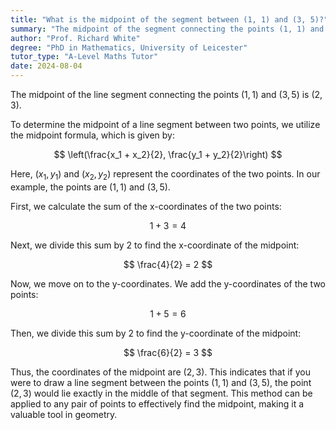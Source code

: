```yaml
---
title: "What is the midpoint of the segment between (1, 1) and (3, 5)?"
summary: "The midpoint of the segment connecting the points (1, 1) and (3, 5) is calculated to be (2, 3)."
author: "Prof. Richard White"
degree: "PhD in Mathematics, University of Leicester"
tutor_type: "A-Level Maths Tutor"
date: 2024-08-04
---
```


The midpoint of the line segment connecting the points $(1, 1)$ and $(3, 5)$ is $(2, 3)$.

To determine the midpoint of a line segment between two points, we utilize the midpoint formula, which is given by:

$$
\left(\frac{x_1 + x_2}{2}, \frac{y_1 + y_2}{2}\right)
$$

Here, $(x_1, y_1)$ and $(x_2, y_2)$ represent the coordinates of the two points. In our example, the points are $(1, 1)$ and $(3, 5)$.

First, we calculate the sum of the x-coordinates of the two points:

$$
1 + 3 = 4
$$

Next, we divide this sum by $2$ to find the x-coordinate of the midpoint:

$$
\frac{4}{2} = 2
$$

Now, we move on to the y-coordinates. We add the y-coordinates of the two points:

$$
1 + 5 = 6
$$

Then, we divide this sum by $2$ to find the y-coordinate of the midpoint:

$$
\frac{6}{2} = 3
$$

Thus, the coordinates of the midpoint are $(2, 3)$. This indicates that if you were to draw a line segment between the points $(1, 1)$ and $(3, 5)$, the point $(2, 3)$ would lie exactly in the middle of that segment. This method can be applied to any pair of points to effectively find the midpoint, making it a valuable tool in geometry.
    